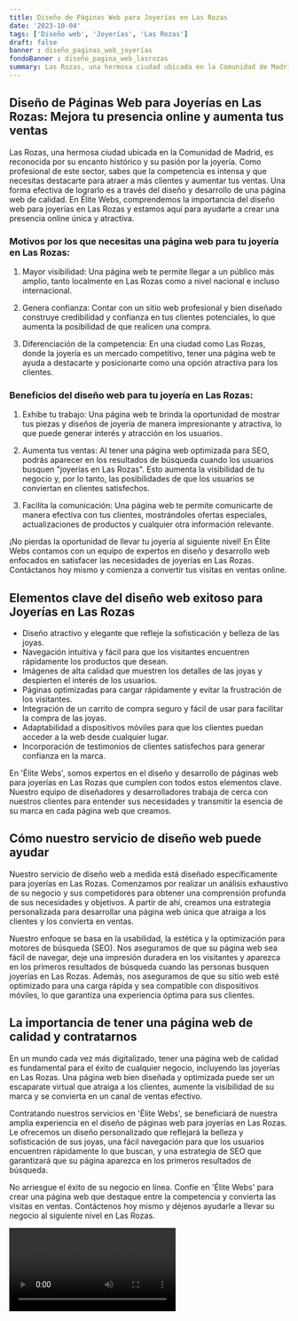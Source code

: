 ```yaml
---
title: Diseño de Páginas Web para Joyerías en Las Rozas
date: '2023-10-04'
tags: ['Diseño web', 'Joyerías', 'Las Rozas']
draft: false
banner : diseño_paginas_web_joyerías
fondoBanner : diseño_pagina_web_lasrozas
summary: Las Rozas, una hermosa ciudad ubicada en la Comunidad de Madrid, es reconocida por su encanto histórico y su pasión por la joyería. Como profesional de este sector, sabes que la competencia es intensa y que necesitas destacarte para atraer a más clientes y aumentar tus ventas. Una forma efectiva de lograrlo es a través del diseño y desarrollo de una página web de calidad. En Élite Webs, comprendemos la importancia del diseño web para joyerías en Las Rozas y estamos aquí para ayudarte a crear una presencia online única y atractiva.
---
```


## Diseño de Páginas Web para Joyerías en Las Rozas: Mejora tu presencia online y aumenta tus ventas

Las Rozas, una hermosa ciudad ubicada en la Comunidad de Madrid, es reconocida por su encanto histórico y su pasión por la joyería. Como profesional de este sector, sabes que la competencia es intensa y que necesitas destacarte para atraer a más clientes y aumentar tus ventas. Una forma efectiva de lograrlo es a través del diseño y desarrollo de una página web de calidad. En Élite Webs, comprendemos la importancia del diseño web para joyerías en Las Rozas y estamos aquí para ayudarte a crear una presencia online única y atractiva.

### Motivos por los que necesitas una página web para tu joyería en Las Rozas:

1. Mayor visibilidad: Una página web te permite llegar a un público más amplio, tanto localmente en Las Rozas como a nivel nacional e incluso internacional.

2. Genera confianza: Contar con un sitio web profesional y bien diseñado construye credibilidad y confianza en tus clientes potenciales, lo que aumenta la posibilidad de que realicen una compra.

3. Diferenciación de la competencia: En una ciudad como Las Rozas, donde la joyería es un mercado competitivo, tener una página web te ayuda a destacarte y posicionarte como una opción atractiva para los clientes.

### Beneficios del diseño web para tu joyería en Las Rozas:

1. Exhibe tu trabajo: Una página web te brinda la oportunidad de mostrar tus piezas y diseños de joyería de manera impresionante y atractiva, lo que puede generar interés y atracción en los usuarios.

2. Aumenta tus ventas: Al tener una página web optimizada para SEO, podrás aparecer en los resultados de búsqueda cuando los usuarios busquen "joyerías en Las Rozas". Esto aumenta la visibilidad de tu negocio y, por lo tanto, las posibilidades de que los usuarios se conviertan en clientes satisfechos.

3. Facilita la comunicación: Una página web te permite comunicarte de manera efectiva con tus clientes, mostrándoles ofertas especiales, actualizaciones de productos y cualquier otra información relevante.

¡No pierdas la oportunidad de llevar tu joyería al siguiente nivel! En Élite Webs contamos con un equipo de expertos en diseño y desarrollo web enfocados en satisfacer las necesidades de joyerías en Las Rozas. Contáctanos hoy mismo y comienza a convertir tus visitas en ventas online.

<GifSeo />

<Cta />

## Elementos clave del diseño web exitoso para Joyerías en Las Rozas 

- Diseño atractivo y elegante que refleje la sofisticación y belleza de las joyas.
- Navegación intuitiva y fácil para que los visitantes encuentren rápidamente los productos que desean.
- Imágenes de alta calidad que muestren los detalles de las joyas y despierten el interés de los usuarios.
- Páginas optimizadas para cargar rápidamente y evitar la frustración de los visitantes.
- Integración de un carrito de compra seguro y fácil de usar para facilitar la compra de las joyas.
- Adaptabilidad a dispositivos móviles para que los clientes puedan acceder a la web desde cualquier lugar.
- Incorporación de testimonios de clientes satisfechos para generar confianza en la marca.

En 'Élite Webs', somos expertos en el diseño y desarrollo de páginas web para joyerías en Las Rozas que cumplen con todos estos elementos clave. Nuestro equipo de diseñadores y desarrolladores trabaja de cerca con nuestros clientes para entender sus necesidades y transmitir la esencia de su marca en cada página web que creamos.

## Cómo nuestro servicio de diseño web puede ayudar

Nuestro servicio de diseño web a medida está diseñado específicamente para joyerías en Las Rozas. Comenzamos por realizar un análisis exhaustivo de su negocio y sus competidores para obtener una comprensión profunda de sus necesidades y objetivos. A partir de ahí, creamos una estrategia personalizada para desarrollar una página web única que atraiga a los clientes y los convierta en ventas.

Nuestro enfoque se basa en la usabilidad, la estética y la optimización para motores de búsqueda (SEO). Nos aseguramos de que su página web sea fácil de navegar, deje una impresión duradera en los visitantes y aparezca en los primeros resultados de búsqueda cuando las personas busquen joyerías en Las Rozas. Además, nos aseguramos de que su sitio web esté optimizado para una carga rápida y sea compatible con dispositivos móviles, lo que garantiza una experiencia óptima para sus clientes.

## La importancia de tener una página web de calidad y contratarnos

En un mundo cada vez más digitalizado, tener una página web de calidad es fundamental para el éxito de cualquier negocio, incluyendo las joyerías en Las Rozas. Una página web bien diseñada y optimizada puede ser un escaparate virtual que atraiga a los clientes, aumente la visibilidad de su marca y se convierta en un canal de ventas efectivo.

Contratando nuestros servicios en 'Élite Webs', se beneficiará de nuestra amplia experiencia en el diseño de páginas web para joyerías en Las Rozas. Le ofrecemos un diseño personalizado que reflejará la belleza y sofisticación de sus joyas, una fácil navegación para que los usuarios encuentren rápidamente lo que buscan, y una estrategia de SEO que garantizará que su página aparezca en los primeros resultados de búsqueda.

No arriesgue el éxito de su negocio en línea. Confíe en 'Élite Webs' para crear una página web que destaque entre la competencia y convierta las visitas en ventas. Contáctenos hoy mismo y déjenos ayudarle a llevar su negocio al siguiente nivel en Las Rozas.

<Video />

<CtaBot job='Joyerías' city='Las Rozas'/>

<Gmaps query='Las Rozas+españa+maps' />